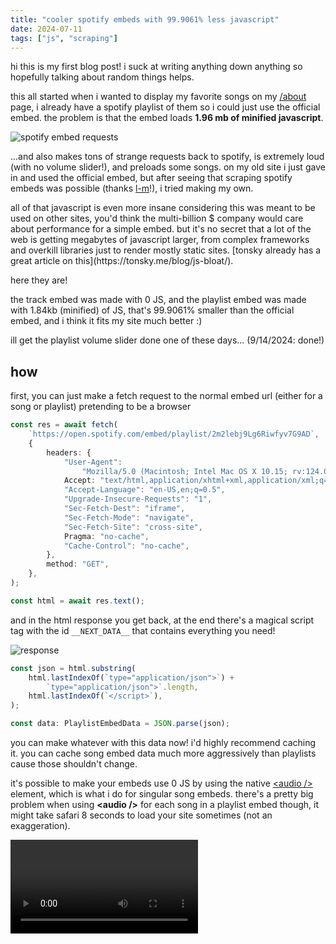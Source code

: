 ```yaml
---
title: "cooler spotify embeds with 99.9061% less javascript"
date: 2024-07-11
tags: ["js", "scraping"]
---
```



<SideNote>
	hi this is my first blog post! i suck at writing anything down anything so
	hopefully talking about random things helps.
</SideNote>

this all started when i wanted to display my favorite songs on my [/about](/about) page, i already have a spotify playlist of them so i could just use the official embed. the problem is that the embed loads **1.96 mb of minified javascript**.

<img
	class="m-auto"
	src="/blog/spotify-embeds/big.png"
	alt="spotify embed requests"
/>

...and also makes tons of strange requests back to spotify, is extremely loud (with no volume slider!), and preloads some songs. on my old site i just gave in and used the official embed, but after seeing that scraping spotify embeds was possible (thanks [l-m](https://me.l-m.dev/)!), i tried making my own.

<SideNote>
	all of that javascript is even more insane considering this was meant to be
	used on other sites, you'd think the multi-billion $ company would care
	about performance for a simple embed. but it's no secret that a lot of the
	web is getting megabytes of javascript larger, from complex frameworks and
	overkill libraries just to render mostly static sites. [tonsky already has a
	great article on this](https://tonsky.me/blog/js-bloat/).
</SideNote>

here they are!

<div class="not-prose space-y-5">
	<AlbumOrPlaylist
		db={props.db}
		url="https://open.spotify.com/playlist/2m2lebj9Lg6Riwfyv7G9AD"
	/>
	<div class="h-[1px] w-full bg-white/10" />
	<Track
		db={props.db}
		url="https://open.spotify.com/track/1uIrEzzaygkxr6mntrf8jm"
	/>
</div>

the track embed was made with 0 JS, and the playlist embed was made with 1.84kb (minified) of JS, that's 99.9061% smaller than the official embed, and i think it fits my site much better :)

<SideNote>
	ill get the playlist volume slider done one of these days… (9/14/2024:
	done!)
</SideNote>

## how

first, you can just make a fetch request to the normal embed url (either for a song or playlist) pretending to be a browser

```ts
const res = await fetch(
	`https://open.spotify.com/embed/playlist/2m2lebj9Lg6Riwfyv7G9AD`,
	{
		headers: {
			"User-Agent":
				"Mozilla/5.0 (Macintosh; Intel Mac OS X 10.15; rv:124.0) Gecko/20100101 Firefox/124.0",
			Accept: "text/html,application/xhtml+xml,application/xml;q=0.9,image/avif,image/webp,*/*;q=0.8",
			"Accept-Language": "en-US,en;q=0.5",
			"Upgrade-Insecure-Requests": "1",
			"Sec-Fetch-Dest": "iframe",
			"Sec-Fetch-Mode": "navigate",
			"Sec-Fetch-Site": "cross-site",
			Pragma: "no-cache",
			"Cache-Control": "no-cache",
		},
		method: "GET",
	},
);

const html = await res.text();
```

and in the html response you get back, at the end there's a magical script tag with the id `__NEXT_DATA__` that contains everything you need!

![response](/blog/spotify-embeds/json.png)

```ts
const json = html.substring(
	html.lastIndexOf(`type="application/json">`) +
		`type="application/json">`.length,
	html.lastIndexOf(`</script>`),
);

const data: PlaylistEmbedData = JSON.parse(json);
```

you can make whatever with this data now! i'd highly recommend caching it. you can cache song embed data much more aggressively than playlists cause those shouldn't change.

it's possible to make your embeds use 0 JS by using the native [&lt;audio /&gt;](https://developer.mozilla.org/en-US/docs/Web/HTML/Element/audio) element, which is what i do for singular song embeds. there's a pretty big problem when using **&lt;audio /&gt;** for each song in a playlist embed though, it might take safari 8 seconds to load your site sometimes (not an exaggeration).

<video controls src="/blog/spotify-embeds/waiting.mp4" />

<SideNote>
	yes i did pinpoint the loading times to the hundred **&lt;audio /&gt;**
	elements, safari really doesn't like that rendering that many....
</SideNote>

note that you can barely style **&lt;audio /&gt;** elements and the element looks very different across each browser. because of all that i used a bit of JS with [web components](https://developer.mozilla.org/en-US/docs/Web/API/Web_components) for my playlist embed, which gets server side rendered with [astro](https://astro.build/).

[source code for scraper, components, and typescript types](https://github.com/skearya/me/tree/main/src/components/spotify)
